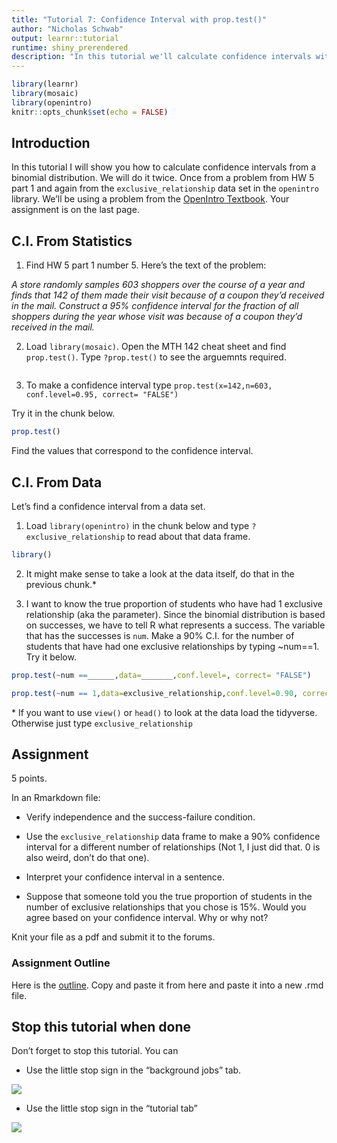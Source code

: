 ```yaml
---
title: "Tutorial 7: Confidence Interval with prop.test()"
author: "Nicholas Schwab"
output: learnr::tutorial
runtime: shiny_prerendered
description: "In this tutorial we'll calculate confidence intervals with the Binomial Distribution"
---
```


```r
library(learnr)
library(mosaic)
library(openintro)
knitr::opts_chunk$set(echo = FALSE)
```

## Introduction

In this tutorial I will show you how to calculate confidence intervals from a binomial distribution. We will do it twice. Once from a problem from HW 5 part 1 and again from the `exclusive_relationship` data set in the `openintro` library. We'll be using a problem from the [[OpenIntro]{.underline} Textbook](https://www.openintro.org/book/os/). Your assignment is on the last page.

## C.I. From Statistics

1.  Find HW 5 part 1 number 5. Here's the text of the problem:

*A store randomly samples 603 shoppers over the course of a year and finds that 142 of them made their visit because of a coupon they'd received in the mail. Construct a 95% confidence interval for the fraction of all shoppers during the year whose visit was because of a coupon they'd received in the mail.*

2.  Load `library(mosaic)`. Open the MTH 142 cheat sheet and find `prop.test()`. Type `?prop.test()` to see the arguemnts required.

```r

```

3.  To make a confidence interval type `prop.test(x=142,n=603, conf.level=0.95, correct= "FALSE")`

Try it in the chunk below.

```r
prop.test()
```

Find the values that correspond to the confidence interval.

## C.I. From Data

Let's find a confidence interval from a data set.

1.  Load `library(openintro)` in the chunk below and type `?exclusive_relationship` to read about that data frame.

```r
library()
```

2.  It might make sense to take a look at the data itself, do that in the previous chunk.\*

3.  I want to know the true proportion of students who have had 1 exclusive relationship (aka the parameter). Since the binomial distribution is based on successes, we have to tell R what represents a success. The variable that has the successes is `num`. Make a 90% C.I. for the number of students that have had one exclusive relationships by typing \~num==1. Try it below.

```r
prop.test(~num ==______,data=_______,conf.level=, correct= "FALSE")
```

```r
prop.test(~num == 1,data=exclusive_relationship,conf.level=0.90, correct= "FALSE")
```

\* If you want to use `view()` or `head()` to look at the data load the tidyverse. Otherwise just type `exclusive_relationship`

## Assignment

5 points.

In an Rmarkdown file:

-   Verify independence and the success-failure condition.

-   Use the `exclusive_relationship` data frame to make a 90% confidence interval for a different number of relationships (Not 1, I just did that. 0 is also weird, don't do that one).

-   Interpret your confidence interval in a sentence.

-   Suppose that someone told you the true proportion of students in the number of exclusive relationships that you chose is 15%. Would you agree based on your confidence interval. Why or why not?

Knit your file as a pdf and submit it to the forums.

### Assignment Outline

Here is the
[outline](https://github.com/Nics-Github/MTH142Rtutorials/blob/master/inst/tutorials/7th_Rtutorial_Prop_CI/7th_Rtutorial_outline.txt).
Copy and paste it from here and paste it into a new .rmd file.

## Stop this tutorial when done

Don't forget to stop this tutorial. You can

-   Use the little stop sign in the "background jobs" tab.

![](images/background_jobs_stopsign.png)

-   Use the little stop sign in the "tutorial tab"

![](images/tutorial_stop_sign.png)

